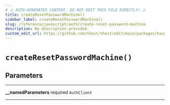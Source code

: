 ```yaml
---
# ⚠️ AUTO-GENERATED CONTENT. DO NOT EDIT THIS FILE DIRECTLY! ⚠️
title: createResetPasswordMachine()
sidebar_label: createResetPasswordMachine()
slug: /reference/javascript/auth/create-reset-password-machine
description: No description provided.
custom_edit_url: https://github.com/nhost/nhost/edit/main/packages/hasura-auth-js/src/machines/reset-password.ts#L27
---
```


# `createResetPasswordMachine()`

## Parameters

---

**<span className="parameter-name">\_\_namedParameters</span>** <span className="optional-status">required</span> <code>AuthClient</code>

---

